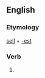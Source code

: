 ==English==

===Etymology===
[[sell]] + [[-est]]

===Verb===
{{head|en}}

# {{en-archaic second-person singular of|sell|lang=en}}